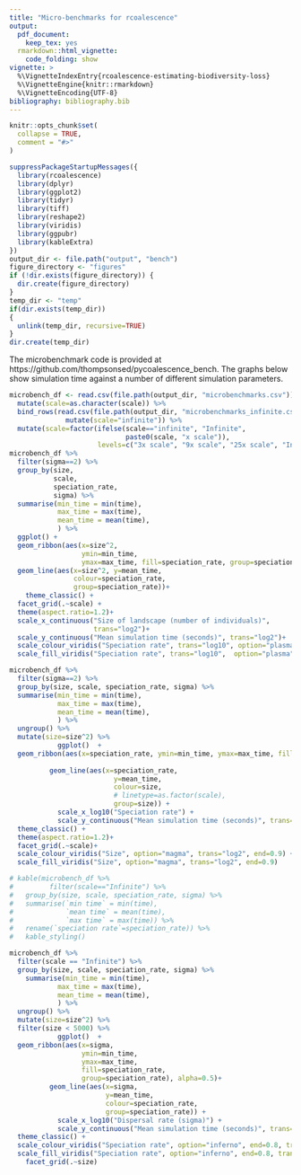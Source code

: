 ```yaml
---
title: "Micro-benchmarks for rcoalescence"
output: 
  pdf_document: 
    keep_tex: yes
  rmarkdown::html_vignette:
    code_folding: show
vignette: >
  %\VignetteIndexEntry{rcoalescence-estimating-biodiversity-loss}
  %\VignetteEngine{knitr::rmarkdown}
  %\VignetteEncoding{UTF-8}
bibliography: bibliography.bib  
---
```


```r
knitr::opts_chunk$set(
  collapse = TRUE,
  comment = "#>"
)
```

```r
suppressPackageStartupMessages({
  library(rcoalescence)
  library(dplyr)
  library(ggplot2)
  library(tidyr)
  library(tiff)
  library(reshape2)
  library(viridis)
  library(ggpubr)
  library(kableExtra)
})
output_dir <- file.path("output", "bench")
figure_directory <- "figures"
if (!dir.exists(figure_directory)) {
  dir.create(figure_directory)
}
temp_dir <- "temp"
if(dir.exists(temp_dir))
{
  unlink(temp_dir, recursive=TRUE)
}
dir.create(temp_dir)
```

The microbenchmark code is provided at https://github.com/thompsonsed/pycoalescence_bench. The graphs below show simulation time against a number of different simulation parameters.



```r

microbench_df <- read.csv(file.path(output_dir, "microbenchmarks.csv")) %>% 
  mutate(scale=as.character(scale)) %>% 
  bind_rows(read.csv(file.path(output_dir, "microbenchmarks_infinite.csv")) %>% 
              mutate(scale="infinite")) %>% 
  mutate(scale=factor(ifelse(scale=="infinite", "Infinite", 
                             paste0(scale, "x scale")), 
                      levels=c("3x scale", "9x scale", "25x scale", "Infinite")))
microbench_df %>% 
  filter(sigma==2) %>% 
  group_by(size, 
           scale, 
           speciation_rate, 
           sigma) %>%
  summarise(min_time = min(time),
            max_time = max(time),
            mean_time = mean(time),
            ) %>% 
  ggplot() + 
  geom_ribbon(aes(x=size^2, 
                  ymin=min_time, 
                  ymax=max_time, fill=speciation_rate, group=speciation_rate), alpha=0.5) + 
  geom_line(aes(x=size^2, y=mean_time, 
                colour=speciation_rate, 
                group=speciation_rate))+
    theme_classic() + 
  facet_grid(.~scale) + 
  theme(aspect.ratio=1.2)+
  scale_x_continuous("Size of landscape (number of individuals)", 
                     trans="log2")+
  scale_y_continuous("Mean simulation time (seconds)", trans="log2")+
  scale_colour_viridis("Speciation rate", trans="log10", option="plasma")+
  scale_fill_viridis("Speciation rate", trans="log10",  option="plasma")
```

```r
microbench_df %>% 
  filter(sigma==2) %>% 
  group_by(size, scale, speciation_rate, sigma) %>%
  summarise(min_time = min(time),
            max_time = max(time),
            mean_time = mean(time),
            ) %>% 
  ungroup() %>% 
  mutate(size=size^2) %>% 
            ggplot()  +
  geom_ribbon(aes(x=speciation_rate, ymin=min_time, ymax=max_time, fill=size, group=size), alpha=0.5)+
  
          geom_line(aes(x=speciation_rate, 
                          y=mean_time, 
                          colour=size, 
                          # linetype=as.factor(scale),
                          group=size)) + 
            scale_x_log10("Speciation rate") + 
            scale_y_continuous("Mean simulation time (seconds)", trans="log2") + 
  theme_classic() + 
  theme(aspect.ratio=1.2)+
  facet_grid(.~scale)+
  scale_colour_viridis("Size", option="magma", trans="log2", end=0.9) + 
  scale_fill_viridis("Size", option="magma", trans="log2", end=0.9)
```

```r
# kable(microbench_df %>% 
#         filter(scale=="Infinite") %>% 
#   group_by(size, scale, speciation_rate, sigma) %>%
#   summarise(`min time` = min(time),
#             `mean time` = mean(time),
#             `max time` = max(time)) %>% 
#   rename(`speciation rate`=speciation_rate)) %>% 
#   kable_styling()
```

```r
microbench_df %>%
  filter(scale == "Infinite") %>% 
  group_by(size, scale, speciation_rate, sigma) %>% 
    summarise(min_time = min(time),
            max_time = max(time),
            mean_time = mean(time),
            ) %>% 
  ungroup() %>% 
  mutate(size=size^2) %>% 
  filter(size < 5000) %>% 
            ggplot()  +
  geom_ribbon(aes(x=sigma, 
                  ymin=min_time, 
                  ymax=max_time, 
                  fill=speciation_rate, 
                  group=speciation_rate), alpha=0.5)+
          geom_line(aes(x=sigma, 
                        y=mean_time, 
                        colour=speciation_rate, 
                        group=speciation_rate)) + 
            scale_x_log10("Dispersal rate (sigma)") + 
            scale_y_continuous("Mean simulation time (seconds)", trans="log2") + 
  theme_classic() + 
  scale_colour_viridis("Speciation rate", option="inferno", end=0.8, trans="log10")+
  scale_fill_viridis("Speciation rate", option="inferno", end=0.8, trans="log10")+
    facet_grid(.~size)
```